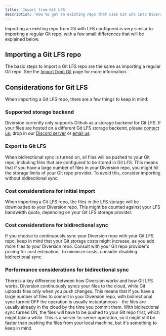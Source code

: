 ```yaml
---
title: 'Import from Git LFS'
description: 'How to get an existing repo that uses Git LFS into Diversion'
---
```



Importing an existing repo from Git with LFS configured is very similar to importing a regular Git repo, with a few
small differences that will be explained below.

## Importing a Git LFS repo
The basic steps to import a Git LFS repo are the same as importing a regular Git repo.
See the [Import from Git](/basic/import-from-git) page for more information.

## Considerations for Git LFS
When importing a Git LFS repo, there are a few things to keep in mind:

### Supported storage backend
Diversion currently only supports Github as a storage backend for Git LFS. If your files are hosted on a different
Git LFS storage backend, please [contact us](https://www.diversion.dev/contact-us), drop in
our [Discord server](https://discord.com/invite/HDAGJvgkuT) or [email us](mailto:hi@diversion.dev).

### Export to Git LFS
When bidirectional sync is turned on, all files will be pushed to your Git repo, including files that are configured
to be stored in Git LFS. This means that if you have a large number of files in your Diversion repo, you might hit
the storage limits of your Git repo provider. To avoid this, consider importing without bidirectional sync.

### Cost considerations for initial import
When importing a Git LFS repo, the files in the LFS storage will be downloaded to your Diversion repo. This might be
counted against your LFS bandwidth quota, depending on your Git LFS storage provider.

### Cost considerations for bidirectional sync
If you choose to continuously sync your Diversion repo with your Git LFS repo, keep in mind that your Git storage
costs might increase, as you add more files to your Diversion repo. Consult with your Git repo
provider's pricing for cost estimation. To minimize costs, consider disabling bidirectional sync.

### Performance considerations for bidirectional sync
There is a key difference between how Diversion works and how Git LFS works. Diversion continuously syncs your files
to the cloud, while Git uploads files only when you push changes. This means that if you have a large number of files
to commit in your Diversion repo, with bidirectional sync turned OFF the operation is usually instantaneous - the files
are usually already in the cloud by the time you commit them. With bidirectional sync turned ON, the files will have
to be pushed to your Git repo first, which might take a while. This is a server-to-server operation, so it might
still be faster than pushing the files from your local machine, but it's something to keep in mind.
